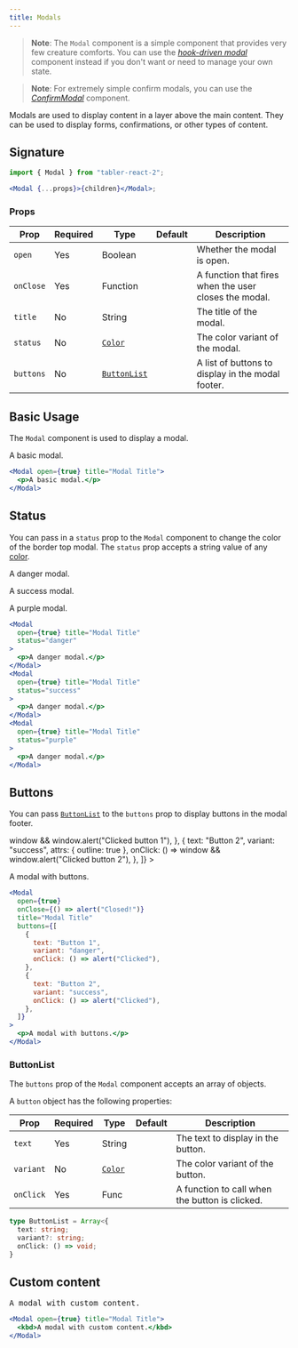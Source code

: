 ```yaml
---
title: Modals
---
```



> **Note**: The `Modal` component is a simple component that provides very few creature comforts. You can use the [_hook-driven modal_](/components/hook-driven-modal) component instead if you don't want or need to manage your own state.

> **Note**: For extremely simple confirm modals, you can use the [_ConfirmModal_](/components/confirm-modal) component.

Modals are used to display content in a layer above the main content. They can be used to display forms, confirmations, or other types of content.

## Signature

```jsx
import { Modal } from "tabler-react-2";

<Modal {...props}>{children}</Modal>;
```

### Props

| Prop      | Required | Type                         | Default | Description                                           |
| --------- | -------- | ---------------------------- | ------- | ----------------------------------------------------- |
| `open`    | Yes      | Boolean                      |         | Whether the modal is open.                            |
| `onClose` | Yes      | Function                     |         | A function that fires when the user closes the modal. |
| `title`   | No       | String                       |         | The title of the modal.                               |
| `status`  | No       | [`Color`](/utilities/colors) |         | The color variant of the modal.                       |
| `buttons` | No       | [`ButtonList`](#buttonlist)  |         | A list of buttons to display in the modal footer.     |

## Basic Usage

The `Modal` component is used to display a modal.

<Excerpt>
  <ButtonedModal title="Modal Title">
    <p>A basic modal.</p>
  </ButtonedModal>
</Excerpt>

```jsx
<Modal open={true} title="Modal Title">
  <p>A basic modal.</p>
</Modal>
```

## Status

You can pass in a `status` prop to the `Modal` component to change the color of the border top modal. The `status` prop accepts a string value of any [color](/utilities/colors).

<Excerpt f>
  <ButtonedModal
    title="Modal Title"
    status="danger"
    button="Open danger modal"
    buttonProps={{ outline: true, variant: "danger" }}
  >
    <p>A danger modal.</p>
  </ButtonedModal>
  <ButtonedModal
    title="Modal Title"
    status="success"
    button="Open success modal"
    buttonProps={{ outline: true, variant: "success" }}
  >
    <p>A success modal.</p>
  </ButtonedModal>
  <ButtonedModal
    title="Modal Title"
    status="purple"
    button="Open purple modal"
    buttonProps={{ outline: true, variant: "purple" }}
  >
    <p>A purple modal.</p>
  </ButtonedModal>
</Excerpt>

```jsx highlight={3,9,15}
<Modal
  open={true} title="Modal Title"
  status="danger"
>
  <p>A danger modal.</p>
</Modal>
<Modal
  open={true} title="Modal Title"
  status="success"
>
  <p>A danger modal.</p>
</Modal>
<Modal
  open={true} title="Modal Title"
  status="purple"
>
  <p>A danger modal.</p>
</Modal>
```

## Buttons

You can pass [`ButtonList`](#buttonlist) to the `buttons` prop to display buttons in the modal footer.

<Excerpt>
  <ButtonedModal
    title="Modal Title"
    commitText="Commit"
    cancelText="Cancel"
    buttons={[
      {
        text: "Button 1",
        variant: "danger",
        attrs: { outline: true },
        onClick: () => window && window.alert("Clicked button 1"),
      },
      {
        text: "Button 2",
        variant: "success",
        attrs: { outline: true },
        onClick: () => window && window.alert("Clicked button 2"),
      },
    ]}
  >
    <p>A modal with buttons.</p>
  </ButtonedModal>
</Excerpt>

```jsx highlight={5-16}
<Modal
  open={true}
  onClose={() => alert("Closed!")}
  title="Modal Title"
  buttons={[
    {
      text: "Button 1",
      variant: "danger",
      onClick: () => alert("Clicked"),
    },
    {
      text: "Button 2",
      variant: "success",
      onClick: () => alert("Clicked"),
    },
  ]}
>
  <p>A modal with buttons.</p>
</Modal>
```

### ButtonList

The `buttons` prop of the `Modal` component accepts an array of objects.

A `button` object has the following properties:

| Prop      | Required | Type                         | Default | Description                                    |
| --------- | -------- | ---------------------------- | ------- | ---------------------------------------------- |
| `text`    | Yes      | String                       |         | The text to display in the button.             |
| `variant` | No       | [`Color`](/utilities/colors) |         | The color variant of the button.               |
| `onClick` | Yes      | Func                         |         | A function to call when the button is clicked. |

```ts
type ButtonList = Array<{
  text: string;
  variant?: string;
  onClick: () => void;
}
```

## Custom content

<Excerpt>
  <ButtonedModal title="Modal Title">
    <kbd>A modal with custom content.</kbd>
  </ButtonedModal>
</Excerpt>

```jsx
<Modal open={true} title="Modal Title">
  <kbd>A modal with custom content.</kbd>
</Modal>
```
